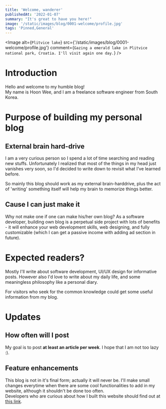 ```yaml
---
title: 'Welcome, wanderer'
publishedAt: '2022-01-07'
summary: "It's great to have you here!"
image: '/static/images/blog/0001-welcome/profile.jpg'
tags: 'Pinned,General'
---
```


<Image
  alt={`Plitvice lake`}
  src={'/static/images/blog/0001-welcome/profile.jpg'}
  comment={`Gazing a emerald lake in Plitvice national park, Croatia. I'll visit again one day.`}
/>

# Introduction

Hello and welcome to my humble blog! <br />
My name is Hoon Wee, and I am a freelance software engineer from South Korea.

# Purpose of building my personal blog

## External brain hard-drive

I am a very curious person so I spend a lot of time searching and reading new stuffs. Unfortunately I realized that
most of the things in my head just vanishes very soon, so I'd decided to write down to revisit what I've learned before. <br />

So mainly this blog should work as my external brain-harddrive, plus the act of 'writing' something itself will help my brain
to memorize things better.<br />

## Cause I can just make it

Why not make one if one can make his/her own blog? As a software developer, building own blog is a perpetual side project with
lots of benefits - it will enhance your web development skills, web designing, and fully customizable (which I can get a passive income
with adding ad section in future).

# Expected readers?

Mostly I'll write about software development, UI/UX design for informative posts.
However also I'd love to write about my daily life, and some meaningless philosophy like a personal diary.

For visitors who seek for the common knowledge could get some useful information from my blog.

# Updates

## How often will I post

My goal is to post **at least an article per week**. I hope that I am not too lazy :).

## Feature enhancements

This blog is not in it's final form; actually it will never be. I'll make small changes everytime when there
are some cool functionalities to add in my website, although it shouldn't be done too often. <br />
Developers who are curious about how I built this website should find out at [this link](https://github.com/MRGRAVITY817/hoon-blog).
